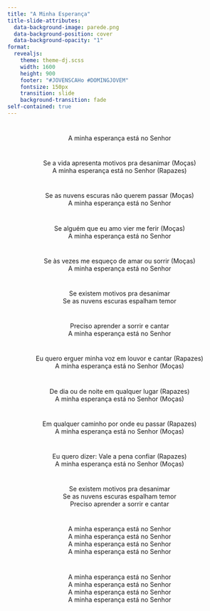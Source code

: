 ```yaml
---
title: "A Minha Esperança"
title-slide-attributes:
  data-background-image: parede.png
  data-background-position: cover
  data-background-opacity: "1"
format: 
  revealjs:
    theme: theme-dj.scss
    width: 1600
    height: 900
    footer: "#JOVENSCAHo #DOMINGJOVEM"
    fontsize: 150px
    transition: slide
    background-transition: fade
self-contained: true
---
```


# {background-image="parede.png"}

<center>
A minha esperança está no Senhor
</center>

# {background-image="parede.png"}

<center>
Se a vida apresenta motivos pra desanimar (Moças) <br>
A minha esperança está no Senhor (Rapazes) <br>
</center>

# {background-image="parede.png"}

<center>
Se as nuvens escuras não querem passar (Moças) <br>
A minha esperança  está no Senhor <br>
</center>

# {background-image="parede.png"}

<center>
Se alguém que eu amo vier me ferir (Moças) <br>
A minha esperança está no Senhor <br>
</center>

# {background-image="parede.png"}

<center>
Se às vezes me esqueço de amar ou sorrir (Moças) <br>
A minha esperança está no Senhor <br>
</center>

# {background-image="parede.png"}

<center>
Se existem motivos pra desanimar <br>
Se as nuvens escuras espalham temor <br>
</center>

# {background-image="parede.png"}

<center>
Preciso aprender a sorrir e cantar <br>
A minha esperança está no Senhor <br>
</center>

# {background-image="parede.png"}

<center>
Eu quero erguer minha voz em louvor e cantar (Rapazes) <br>
A minha esperança está no Senhor (Moças) <br>
</center>

# {background-image="parede.png"}

<center>
De dia ou de noite em qualquer lugar (Rapazes) <br>
A minha esperança está no Senhor (Moças) <br>
</center>

# {background-image="parede.png"}

<center>
Em qualquer caminho por onde eu passar (Rapazes) <br>
A minha esperança está no Senhor (Moças) <br>
</center>

# {background-image="parede.png"}

<center>
Eu quero dizer: Vale a pena confiar (Rapazes) <br>
A minha esperança está no Senhor (Moças) <br>
</center>

# {background-image="parede.png"}

<center>
Se existem motivos pra desanimar <br>
Se as nuvens escuras espalham temor <br>
Preciso aprender a sorrir e cantar <br>
</center>

# {background-image="parede.png"}

<center>
A minha esperança está no Senhor <br>
A minha esperança está no Senhor <br>
A minha esperança está no Senhor <br>
A minha esperança está no Senhor <br>
</center>

# {background-image="parede.png"}

<center>
A minha esperança está no Senhor <br>
A minha esperança está no Senhor <br>
A minha esperança está no Senhor <br>
A minha esperança está no Senhor <br>
</center>